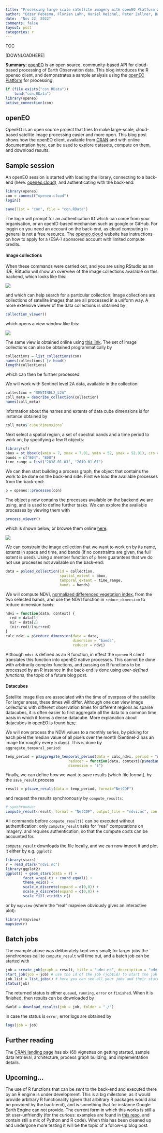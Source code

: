 ```yaml
---
title: "Processing large scale satellite imagery with openEO Platform and R"
author: "Edzer Pebesma, Florian Lahn, Huriel Reichel, Peter Zellner, Basil Tufail, Matthias Mohr"
date:  "Nov 22, 2022"
comments: false
layout: post
categories: r
---
```


TOC

[DOWNLOADHERE]

**Summary**:
[openEO](https://openeo.org) is an open source, community-based
API for cloud-based processing of Earth Observation data. This blog
introduces the R openeo client, and demonstrates a sample analysis
using the [openEO Platform](https://openeo.cloud) for processing.

```r
if (file.exists("con.RData"))
	load("con.RData")
library(openeo)
active_connection(con)
```

## openEO 

OpenEO is an open source project that tries to make large-scale,
cloud-based satellite image processing easier and more open.
This blog post shows how the openEO client, available from
[CRAN](https://cran.r-project.org/package=openeo) and with online
documentation [here](https://open-eo.github.io/openeo-r-client/), can be used
to explore datasets, compute on them, and download results.

## Sample session

An openEO session is started with loading the library, connecting
to a back-end (here: [openeo.cloud](https://openeo.cloud)), and
authenticating with the back-end:
```r
library(openeo)
con = connect("openeo.cloud")
login()
```
```r
save(list = "con", file = "con.RData")
```

The login will prompt for an authentication ID which can come from
your organisation, or an openID-based mechanism such as google or
GitHub. For loggin on you need an account on the back-end, as cloud
computing in general is not a free resource. The
[openeo.cloud](https://openeo.cloud) website has instructions on
how to apply for a (ESA-) sponsored account with limited compute
credits. 

#### Image collections

When these commands were carried out, and you are using RStudio
as an IDE, RStudio will show an overview of the image collections
available on this backend, which looks like this:

![](/images/collections.png)

and which can help search for a particular collection. Image collections
are collections of satellite images that are all processed in a uniform
way. A more extensive viewer of the data collections is obtained by
```r
collection_viewer()
```
which opens a view window like this:

![](/images/collection_viewer.png)

The same view is obtained online using [this link](https://docs.openeo.cloud/data-collections/).
The set of image collections can also be obtained programmatically by

```r
collections = list_collections(con)
names(collections) |> head()
length(collections)
```
which can then be further processed

We will work with Sentinel level 2A data, available in the collection
```r
collection = "SENTINEL2_L2A"
coll_meta = describe_collection(collection)
names(coll_meta)
```
information about the names and extents of data cube dimensions is for instance obtained by
```r
coll_meta$`cube:dimensions`
```

Next select a spatial region, a set of spectral bands and
a time period to work on, by specifying a few R objects:
```r
library(sf)
bbox = st_bbox(c(xmin = 7, xmax = 7.01, ymin = 52, ymax = 52.01), crs = 'EPSG:4326')
bands = c("B04", "B08")
time_range = list("2018-01-01", "2019-01-01")
```
We can then start building a process graph, the object that contains the work to be done on the back-end side. First we load the available processes from the back-end:
```r
p = openeo::processes(con)
```
The object `p` now contains the processes available on the backend we are using, and is used to define further tasks. We can explore the available processes by viewing them with 
```r
process_viewer()
```
which is shown below, or browse them online [here](https://docs.openeo.cloud/processes/).

![](/images/process_viewer.png)

We can constrain the image collection that we want to work on by its name, extents in space and time, and bands (if no constraints are given, the full extent is used). Using a member function of `p` here guarantees that we do not use processes not available on the back-end:
```r
data = p$load_collection(id = collection, 
                         spatial_extent = bbox,
                         temporal_extent = time_range, 
                         bands = bands) 
```

We will compute NDVI, [normalized differenced vegetation index](https://en.wikipedia.org/wiki/Normalized_difference_vegetation_index), from the two selected bands, and use the NDVI function in `reduce_dimension` to reduce dimension `bands`:
```r
ndvi = function(data, context) {
  red = data[1]
  nir = data[2]
  (nir-red)/(nir+red)
}
calc_ndvi = p$reduce_dimension(data = data,
                               dimension = "bands",
                               reducer = ndvi)
```
Although `ndvi` is defined as an R function, in effect the `openeo` R client translates this function into openEO native processes. This cannot be done with arbitrarily complex functions, and passing on R functions to be processed by an R instance in the back-end is done using _user-defined functions_, the topic of a future blog post.

#### Datacubes

Satellite image tiles are associated with the time of overpass of the satellite. For larger areas, these times will differ. Although one can view image collections with different observation times for different regions as sparse datacubes, it is often easier to first aggregate all the data to a common time basis in which it forms a dense datacube. More explanation about datacubes in openEO is found [here](https://openeo.org/documentation/1.0/datacubes.html).

We will now process the NDVI values to a monthly series, by picking for each pixel the median value of all pixels over the month (Sentinel-2 has an image for roughly every 5 days). This is done by `aggregate_temporal_period`:
```r
temp_period = p$aggregate_temporal_period(data = calc_ndvi, period = "month",
                             reducer = function(data, context){p$median(data)}, 
                             dimension = "t")

```

Finally, we can define how we want to save results (which file format), by the `save_result` process
```r
result = p$save_result(data = temp_period, format="NetCDF")
```
and request the results synchronously by `compute_results`:

```r
# synchronous:
compute_result(result, format = "NetCDF", output_file = "ndvi.nc", con = con)
```
All commands before `compute_result()` can be executed without authentification; only `compute_result` asks for "real" computations on imagery, and requires authentication, so that the compute costs can be accounted for. 

`compute_result` downloads the file locally, and we can now import it and plot it
either by e.g. `ggplot2`
```r
library(stars)
r = read_stars("ndvi.nc")
library(ggplot2)
ggplot() + geom_stars(data = r) +
        facet_wrap(~t) + coord_equal() +
        theme_void() +
        scale_x_discrete(expand = c(0,0)) +
        scale_y_discrete(expand = c(0,0)) +
        scale_fill_viridis_c()
```

or by `mapview` (where the "real" mapview obviously gives an interactive plot):
```r
library(mapview)
mapview(r)
```

## Batch jobs 

The example above was deliberately kept very small; for larger jobs
the synchronous call to `compute_result` will time out, and a batch job
can be started with
```r
job = create_job(graph = result, title = "ndvi.nc", description = "ndvi 2018")
start_job(job = job) # use the id of the job (job$id) to start the job
job_list = list_jobs() # here you can see all your jobs and their status
status(job) 
```
The returned status is either `queued`, `running`, `error` or `finished`. When it
is finished, then results can be downloaded by
```r
dwnld = download_results(job = job, folder = "./") 
```
In case the status is `error`, error logs are obtained by
```r
logs(job = job)
```

## Further reading

The [CRAN landing page](https://cran.r-project.org/package=openeo)
has six (6!) vignettes on getting started, sample data retrieval,
architecture, process graph building, and implementation details.

## Upcoming...

The use of R functions that can be _sent_ to the back-end and
executed there by an R engine is under development. This is a
big milestone, as it would provide arbitrary R functionality
(given that arbitrary R packages would also be provided by the
back-end), and is something that for instance Google Earth Engine
can not provide.  The current form in which this works is still a
bit user-unfriendly (for the curious: examples are found in [this
repo](https://github.com/Open-EO/r4openeo-usecases), and contain
still a mix of Python and R code). When this has been cleaned up and
undergone more testing it will be the topic of a follow-up blog post.
